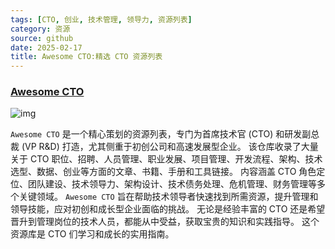 ```yaml
---
tags: [CTO, 创业, 技术管理, 领导力, 资源列表]
category: 资源
source: github
date: 2025-02-17
title: Awesome CTO:精选 CTO 资源列表
---
```


### [Awesome CTO](https://github.com/kuchin/awesome-cto)

![img](https://img.mengpeng.tech/i/2025/02/17/67b2c113f395e.webp)

`Awesome CTO` 是一个精心策划的资源列表，专门为首席技术官 (CTO) 和研发副总裁 (VP R&D) 打造，尤其侧重于初创公司和高速发展型企业。 该仓库收录了大量关于 CTO 职位、招聘、人员管理、职业发展、项目管理、开发流程、架构、技术选型、数据、创业等方面的文章、书籍、手册和工具链接。 内容涵盖 CTO 角色定位、团队建设、技术领导力、架构设计、技术债务处理、危机管理、财务管理等多个关键领域。 `Awesome CTO` 旨在帮助技术领导者快速找到所需资源，提升管理和领导技能，应对初创和成长型企业面临的挑战。 无论是经验丰富的 CTO 还是希望晋升到管理岗位的技术人员，都能从中受益，获取宝贵的知识和实践指导。 这个资源库是 CTO 们学习和成长的实用指南。
